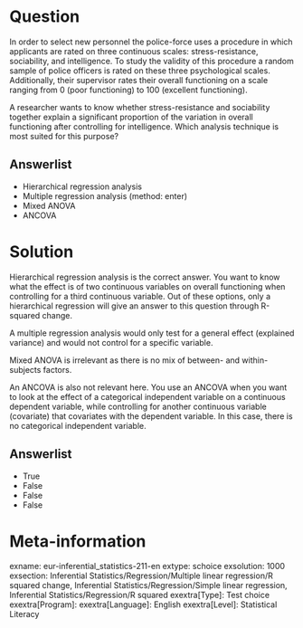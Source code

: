 Question
========
In order to select new personnel the police-force uses a procedure in which applicants are rated on three continuous scales: stress-resistance, sociability, and intelligence. To study the validity of this procedure a random sample of police officers is rated on these three psychological scales. Additionally, their supervisor rates their overall functioning on a scale ranging from 0 (poor functioning) to 100 (excellent functioning).

A researcher wants to know whether stress-resistance and sociability together explain a significant proportion of the variation in overall functioning after controlling for intelligence. 
Which analysis technique is most suited for this purpose?

Answerlist
----------
* Hierarchical regression analysis
* Multiple regression analysis (method: enter)
* Mixed ANOVA
* ANCOVA


Solution
========
Hierarchical regression analysis is the correct answer. You want to know what the effect is of two continuous variables on overall functioning when controlling for a third continuous variable. Out of these options, only a hierarchical regression will give an answer to this question through R-squared change. 

A multiple regression analysis would only test for a general effect (explained variance) and would not control for a specific variable. 

Mixed ANOVA is irrelevant as there is no mix of between- and within-subjects factors.

An ANCOVA is also not relevant here. You use an ANCOVA when you want to look at the effect of a categorical independent variable on a continuous dependent variable, while controlling for another continuous variable (covariate) that covariates with the dependent variable. In this case, there is no categorical independent variable.

Answerlist
----------
* True
* False
* False
* False


Meta-information
================
exname: eur-inferential_statistics-211-en
extype: schoice
exsolution: 1000
exsection: Inferential Statistics/Regression/Multiple linear regression/R squared change, Inferential Statistics/Regression/Simple linear regression, Inferential Statistics/Regression/R squared
exextra[Type]: Test choice
exextra[Program]: 
exextra[Language]: English
exextra[Level]: Statistical Literacy

